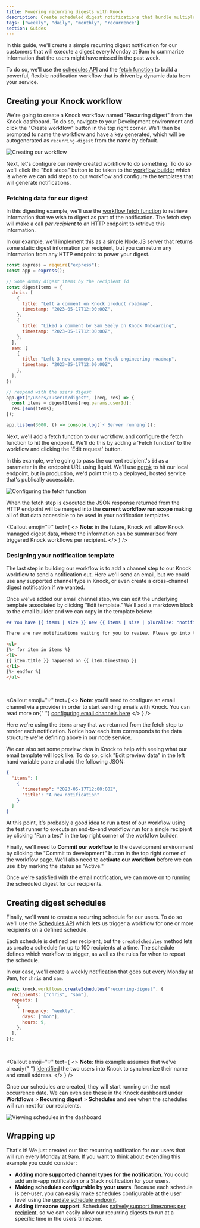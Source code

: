```yaml
---
title: Powering recurring digests with Knock
description: Create scheduled digest notifications that bundle multiple updates into a single message using Knock's workflow schedules.
tags: ["weekly", "daily", "monthly", "recurrence"]
section: Guides
---
```


In this guide, we'll create a simple recurring digest notification for our customers that will execute a digest every Monday at 9am to summarize information that the users might have missed in the past week.

To do so, we'll use the [schedules API](/concepts/schedules) and the [fetch function](/designing-workflows/fetch-function) to build a powerful, flexible notification workflow that is driven by dynamic data from your service.

## Creating your Knock workflow

We're going to create a Knock workflow named "Recurring digest" from the Knock dashboard. To do so, navigate to your Development environment and click the "Create workflow" button in the top right corner. We'll then be prompted to name the workflow and have a key generated, which will be autogenerated as `recurring-digest` from the name by default.

![Creating our workflow](/images/guides/recurring-digests/creating-a-workflow.png)

Next, let's configure our newly created workflow to do something. To do so we'll click the "Edit steps" button to be taken to the [workflow builder](/designing-workflows) which is where we can add steps to our workflow and configure the templates that will generate notifications.

### Fetching data for our digest

In this digesting example, we'll use the [workflow fetch function](/designing-workflows/fetch-function) to retrieve information that we wish to digest as part of the notification. The fetch step will make a call _per recipient_ to an HTTP endpoint to retrieve this information.

In our example, we'll implement this as a simple Node.JS server that returns some static digest information per recipient, but you can return any information from any HTTP endpoint to power your digest.

```javascript title="The Node.JS server we query for digest items"
const express = require("express");
const app = express();

// Some dummy digest items by the recipient id
const digestItems = {
  chris: [
    {
      title: "Left a comment on Knock product roadmap",
      timestamp: "2023-05-17T12:00:00Z",
    },
    {
      title: "Liked a comment by Sam Seely on Knock Onboarding",
      timestamp: "2023-05-17T12:00:00Z",
    },
  ],
  sam: [
    {
      title: "Left 3 new comments on Knock engineering roadmap",
      timestamp: "2023-05-17T12:00:00Z",
    },
  ],
};

// respond with the users digest
app.get("/users/:userId/digest", (req, res) => {
  const items = digestItems[req.params.userId];
  res.json(items);
});

app.listen(3000, () => console.log(`⚡️ Server running`));
```

Next, we'll add a fetch function to our workflow, and configure the fetch function to hit the endpoint. We'll do this by adding a 'Fetch function' to the workflow and clicking the 'Edit request' button.

In this example, we're going to pass the current recipient's `id` as a parameter in the endpoint URL using liquid. We'll use [ngrok](https://ngrok.com/) to hit our local endpoint, but in production, we'd point this to a deployed, hosted service that's publically accessible.

![Configuring the fetch function](/images/guides/recurring-digests/configuring-the-fetch-step.png)

When the fetch step is executed the JSON response returned from the HTTP endpoint will be merged into the **current workflow run scope** making all of that data accessible to be used in your notification templates.

<Callout
  emoji="💡"
  text={
    <>
      <strong>Note</strong>: in the future, Knock will allow Knock managed
      digest data, where the information can be summarized from triggered Knock
      workflows per recipient.
    </>
  }
/>

### Designing your notification template

The last step in building our workflow is to add a channel step to our Knock workflow to send a notification out. Here we'll send an email, but we could use any supported channel type in Knock, or even create a cross-channel digest notification if we wanted.

Once we've added our email channel step, we can edit the underlying template associated by clicking "Edit template." We'll add a markdown block to the email builder and we can copy in the template below:

```markdown title="Digest email template"
## You have {{ items | size }} new {{ items | size | pluralize: "notification", "notifications" }}

There are new notifications waiting for you to review. Please go into the app to review them.

<ul>
{%- for item in items %}
<li>
{{ item.title }} happened on {{ item.timestamp }}
</li>
{%- endfor %}
</ul>
```

<br />

<Callout
  emoji="💡"
  text={
    <>
      <strong>Note</strong>: you'll need to configure an email channel via a
      provider in order to start sending emails with Knock. You can read more on{" "}
      <a href="/integrations/email/overview">configuring email channels here</a>
    </>
  }
/>

Here we're using the `items` array that we returned from the fetch step to render each notification. Notice how each item corresponds to the data structure we're defining above in our node service.

We can also set some preview data in Knock to help with seeing what our email template will look like. To do so, click "Edit preview data" in the left hand variable pane and add the following JSON:

```json title="Sample preview data"
{
  "items": [
    {
      "timestamp": "2023-05-17T12:00:00Z",
      "title": "A new notification"
    }
  ]
}
```

At this point, it's probably a good idea to run a test of our workflow using the test runner to execute an end-to-end workflow run for a single recipient by clicking "Run a test" in the top right corner of the workflow builder.

Finally, we'll need to **Commit our workflow** to the development environment by clicking the "Commit to development" button in the top right corner of the workflow page. We'll also need to **activate our workflow** before we can use it by marking the status as "Active."

Once we're satisfied with the email notification, we can move on to running the scheduled digest for our recipients.

## Creating digest schedules

Finally, we'll want to create a recurring schedule for our users. To do so we'll use the [Schedules API](/concepts/schedules) which lets us trigger a workflow for one or more recipients on a defined schedule.

Each schedule is defined per recipient, but the `createSchedules` method lets us create a schedule for up to 100 recipients at a time. The schedule defines which workflow to trigger, as well as the rules for when to repeat the schedule.

In our case, we'll create a weekly notification that goes out every Monday at 9am, for `chris` and `sam`.

```javascript title="Creating schedules for our recipients"
await knock.workflows.createSchedules("recurring-digest", {
  recipients: ["chris", "sam"],
  repeats: [
    {
      frequency: "weekly",
      days: ["mon"],
      hours: 9,
    },
  ],
});
```

<br />

<Callout
  emoji="💡"
  text={
    <>
      <strong>Note</strong>: this example assumes that we've already{" "}
      <a href="/concepts/users#sending-user-data-to-knock">identified</a> the
      two users into Knock to synchronize their name and email address.
    </>
  }
/>

Once our schedules are created, they will start running on the next occurrence date. We can even see these in the Knock dashboard under **Workflows** > **Recurring digest** > **Schedules** and see when the schedules will run next for our recipients.

![Viewing schedules in the dashboard](/images/guides/recurring-digests/viewing-schedules.png)

## Wrapping up

That's it! We just created our first recurring notification for our users that will run every Monday at 9am. If you want to think about extending this example you could consider:

- **Adding more supported channel types for the notification**. You could add an in-app notification or a Slack notification for your users.
- **Making schedules configurable by your users**. Because each schedule is per-user, you can easily make schedules configurable at the user level using the [update schedule endpoint](/reference#update-schedules).
- **Adding timezone support**. Schedules [natively support timezones per recipient](/concepts/schedules#executing-schedules-in-a-recipients-timezone), so we can easily allow our recurring digests to run at a specific time in the users timezone.
